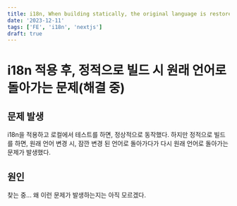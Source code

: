 ```yaml
---
title: i18n, When building statically, the original language is restored.(In progress)
date: '2023-12-11'
tags: ['FE', 'i18n', 'nextjs']
draft: true
---
```


# i18n 적용 후, 정적으로 빌드 시 원래 언어로 돌아가는 문제(해결 중)

## 문제 발생
i18n을 적용하고 로컬에서 테스트를 하면, 정상적으로 동작했다.
하지만 정적으로 빌드를 하면, 원래 언어 변경 시, 잠깐 변경 된 언어로 돌아가다가 다시 원래 언어로 돌아가는 문제가 발생했다.

## 원인
찾는 중...
왜 이런 문제가 발생하는지는 아직 모르겠다.